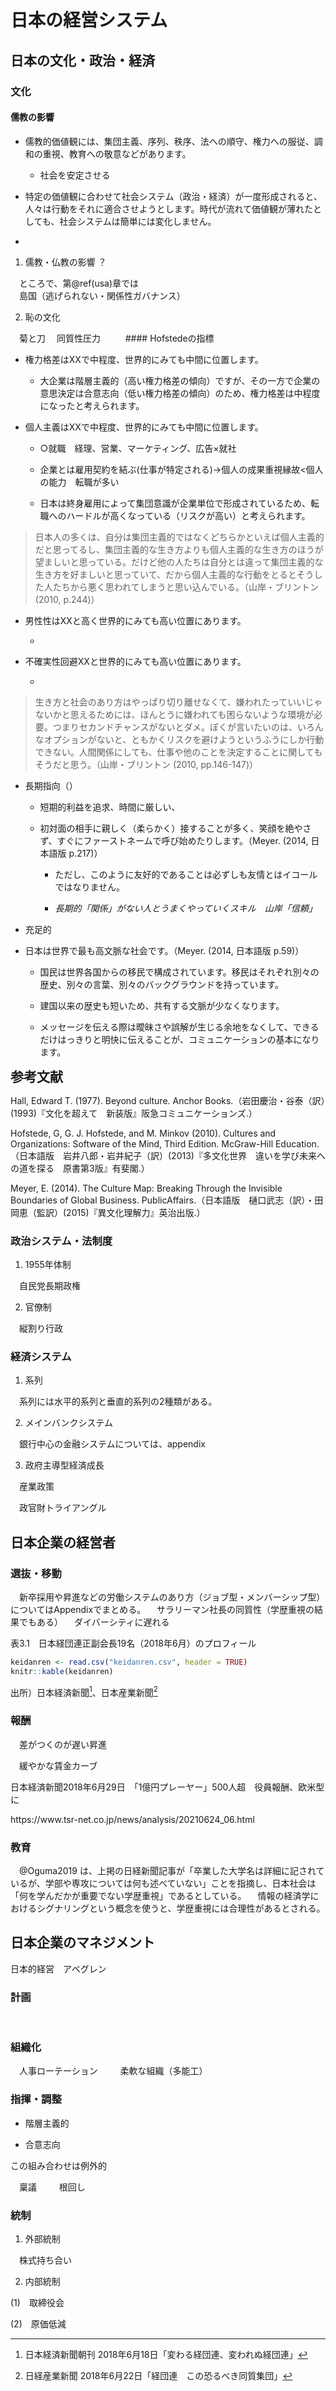 # 日本の経営システム {#japan}

## 日本の文化・政治・経済 {#japan-out}

### 文化 {#japan-culture}

#### 儒教の影響

- 儒教的価値観には、集団主義、序列、秩序、法への順守、権力への服従、調和の重視、教育への敬意などがあります。

  - 社会を安定させる

- 特定の価値観に合わせて社会システム（政治・経済）が一度形成されると、人々は行動をそれに適合させようとします。時代が流れて価値観が薄れたとしても、社会システムは簡単には変化しません。

- 

1. 儒教・仏教の影響 ？　

　ところで、第\@ref(usa)章では  
　島国（逃げられない・関係性ガバナンス）
　


2. 恥の文化

　菊と刀
　同質性圧力
　
　
#### Hofstedeの指標

- 権力格差はXXで中程度、世界的にみても中間に位置します。

  - 大企業は階層主義的（高い権力格差の傾向）ですが、その一方で企業の意思決定は合意志向（低い権力格差の傾向）のため、権力格差は中程度になったと考えられます。

- 個人主義はXXで中程度、世界的にみても中間に位置します。

  - ○就職　経理、営業、マーケティング、広告×就社
  
  - 企業とは雇用契約を結ぶ(仕事が特定される)→個人の成果重視縁故<個人の能力　転職が多い
  
  - 日本は終身雇用によって集団意識が企業単位で形成されているため、転職へのハードルが高くなっている（リスクが高い）と考えられます。

> 日本人の多くは、自分は集団主義的ではなくどちらかといえば個人主義的だと思ってるし、集団主義的な生き方よりも個人主義的な生き方のほうが望ましいと思っている。だけど他の人たちは自分とは違って集団主義的な生き方を好ましいと思っていて、だから個人主義的な行動をとるとそうした人たちから悪く思われてしまうと思い込んでいる。（山岸・ブリントン (2010, p.244)）

- 男性性はXXと高く世界的にみても高い位置にあります。

  - 

- 不確実性回避XXと世界的にみても高い位置にあります。

  - 

> 生き方と社会のあり方はやっぱり切り離せなくて、嫌われたっていいじゃないかと思えるためには、ほんとうに嫌われても困らないような環境が必要。つまりセカンドチャンスがないとダメ。ぼくが言いたいのは、いろんなオプションがないと、ともかくリスクを避けようというふうにしか行動できない。人間関係にしても、仕事や他のことを決定することに関してもそうだと思う。（山岸・ブリントン (2010, pp.146-147)）


- 長期指向（）

  - 短期的利益を追求、時間に厳しい、
  
  - 初対面の相手に親しく（柔らかく）接することが多く、笑顔を絶やさず、すぐにファーストネームで呼び始めたりします。（Meyer. (2014, 日本語版 p.217)）
  
    - ただし、このように友好的であることは必ずしも友情とはイコールではなりません。
    
    - *長期的「関係」がない人とうまくやっていくスキル　山岸「信頼」*

- 充足的 

- 日本は世界で最も高文脈な社会です。（Meyer. (2014, 日本語版 p.59)）

  - 国民は世界各国からの移民で構成されています。移民はそれぞれ別々の歴史、別々の言葉、別々のバックグラウンドを持っています。
  
  - 建国以来の歴史も短いため、共有する文脈が少なくなります。

  - メッセージを伝える際は曖昧さや誤解が生じる余地をなくして、できるだけはっきりと明快に伝えることが、コミュニケーションの基本になります。

<span style="font-size: 150%">**参考文献**</span>

Hall, Edward T. (1977). Beyond culture. Anchor Books.（岩田慶治・谷泰（訳）(1993)『文化を超えて　新装版』阪急コミュニケーションズ.）

Hofstede, G, G. J. Hofstede, and M. Minkov (2010). Cultures and Organizations: Software of the Mind, Third Edition. McGraw-Hill Education.（日本語版　岩井八郎・岩井紀子（訳）(2013)『多文化世界　違いを学び未来への道を探る　原書第3版』有斐閣.）

Meyer, E. (2014). The Culture Map: Breaking Through the Invisible Boundaries of Global Business. PublicAffairs.（日本語版　樋口武志（訳）・田岡恵（監訳）(2015)『異文化理解力』英治出版.）




### 政治システム・法制度 {#japan-politics}

1. 1955年体制 　

　自民党長期政権

2. 官僚制

　縦割り行政

### 経済システム {#japan-economy}

1. 系列

　系列には水平的系列と垂直的系列の2種類がある。

2. メインバンクシステム

　銀行中心の金融システムについては、appendix

3. 政府主導型経済成長

　産業政策

　政官財トライアングル


## 日本企業の経営者 {#japan-manager}

### 選抜・移動 {#japan-selection}

　新卒採用や昇進などの労働システムのあり方（ジョブ型・メンバーシップ型）についてはAppendixでまとめる。
　サラリーマン社長の同質性（学歴重視の結果でもある）
　ダイバーシティに遅れる

表3.1　日本経団連正副会長19名（2018年6月）のプロフィール
```r
keidanren <- read.csv("keidanren.csv", header = TRUE)
knitr::kable(keidanren)
```

出所）日本経済新聞[^1]、日本産業新聞[^2]

[^1]:日本経済新聞朝刊 2018年6月18日「変わる経団連、変われぬ経団連」  
[^2]:日経産業新聞 2018年6月22日「経団連　この恐るべき同質集団」


### 報酬 {#japan-payment}

　差がつくのが遅い昇進

　緩やかな賃金カーブ

日本経済新聞2018年6月29日　「1億円プレーヤー」500人超　役員報酬、欧米型に 

https://www.tsr-net.co.jp/news/analysis/20210624_06.html



### 教育 {#japan-education}

　@Oguma2019 は、上掲の日経新聞記事が「卒業した大学名は詳細に記されているが、学部や専攻については何も述べていない」ことを指摘し、日本社会は「何を学んだかが重要でない学歴重視」であるとしている。
　情報の経済学におけるシグナリングという概念を使うと、学歴重視には合理性があるとされる。


## 日本企業のマネジメント {#japan-management}

日本的経営　アベグレン

### 計画 {#japan-plan}
<br>

### 組織化 {#japan-organization}

　人事ローテーション
　
　柔軟な組織（多能工）

### 指揮・調整 {#japan-command}

- 階層主義的

- 合意志向

この組み合わせは例外的

　稟議
　
　根回し
　
　

### 統制 {#japan-control}

1. 外部統制

　株式持ち合い

2. 内部統制

(1)　取締役会

(2)　原価低減

